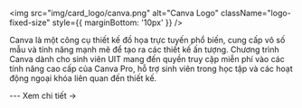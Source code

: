 
<img
    src="img/card_logo/canva.png"
    alt="Canva Logo"
    className="logo-fixed-size"
    style={{ marginBottom: '10px' }}
  />

<CardLayout title="Canva Education">
  <p>
  Canva là một công cụ thiết kế đồ họa trực tuyến phổ biến, cung cấp vô số mẫu và tính năng mạnh mẽ để tạo ra các thiết kế ấn tượng. Chương trình Canva dành cho sinh viên UIT mang đến quyền truy cập miễn phí vào các tính năng cao cấp của Canva Pro, hỗ trợ sinh viên trong học tập và các hoạt động ngoại khóa liên quan đến thiết kế.
  </p>
  ---
  <Link to="/docs/List/canva">Xem chi tiết →</Link>
</CardLayout>

